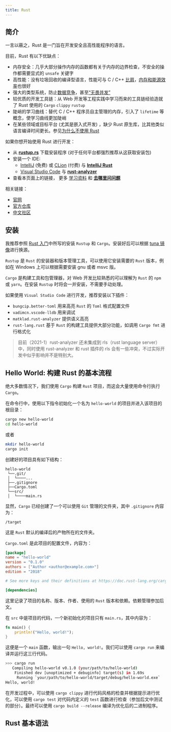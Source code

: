 ```yaml
---
title: Rust
---
```


## 简介

一言以蔽之，Rust 是一门旨在开发安全且高性能程序的语言。

目前，Rust 有以下优缺点：

- 内存安全：几乎大部分操作内存的函数都有关于内存的边界检查，不安全的操作都需要显式的 `unsafe` 关键字
- 高性能：没有垃圾回收的编译型语言，性能可与 C / C++ [比肩](https://benchmarksgame-team.pages.debian.net/benchmarksgame/which-programs-are-fastest.html)，[内存和能源效率](https://dl.acm.org/doi/10.1145/3136014.3136031)也很好
- 强大的类型系统，防止[数据竞争](https://doc.rust-lang.org/nomicon/races.html)，甚至[“无畏并发”](https://blog.rust-lang.org/2015/04/10/Fearless-Concurrency.html)
- 较优质的开发工具链：从 Web 开发等工程实践中学习而来的工具链经验造就了 Rust 使用的 `Cargo` `clippy` `rustup`
- 陡峭的学习曲线：替代 C / C++ 程序员自主管理的内存，引入了 `lifetime` 等概念，使学习曲线更加陡峭
- 在某些领域或目标平台 (尤其是嵌入式开发) ，缺少 Rust 原生库，比其他类似语言编译时间更长。参见[为什么不使用 Rust](https://blog.rust-lang.org/2020/04/17/Rust-survey-2019.html#why-not-use-rust)

如果你想开始使用 Rust 进行开发：

- 从 [**rustup.rs**](https://rustup.rs/) 下载安装程序 (对于任何平台都强烈推荐从这获取安装包)
- 安装一个 IDE:
  - [IntelliJ](https://www.jetbrains.com/idea/) (免费) 或 [CLion](https://www.jetbrains.com/clion/) (付费) 与 [**IntelliJ Rust**](https://intellij-rust.github.io/)
  - [Visual Studio Code](https://code.visualstudio.com/) 与 [**rust-analyzer**](https://rust-analyzer.github.io/)
- 查看本页面上的链接， 更多 [学习资料](https://www.rust-lang.org/learn) 和 [**去哪里问问题**](https://www.rust-lang.org/community)

相关链接：

- [官网](https://www.rust-lang.org/)
- [官方仓库](https://github.com/rust-lang/rust)
- [中文社区](https://rustcc.cn/)

## 安装

我推荐参照 [Rust 入门](https://www.rust-lang.org/zh-CN/learn/get-started)中所写的安装 `Rustup` 和 `Cargo`。安装好后可以根据 [tuna 镜像](https://mirrors.tuna.tsinghua.edu.cn/help/crates.io-index.git/)进行换源。

`Rustup` 是 `Rust` 的安装器和版本管理工具，可以使用它安装需要的 `Rust` 版本，例如在 Windows 上可以根据需要安装 gnu 或者 msvc 版。

`Cargo` 是构建工具和包管理器，对 Web 开发比较熟悉的可以理解为 `Rust` 的 `npm` 或 `yarn`。在安装 `Rustup` 时将会一并安装，不需要手动处理。

如果使用 `Visual Studio Code` 进行开发，推荐安装以下插件：

- `bungcip.better-toml` 用来高亮 `Rust` 的 `Toml` 格式配置文件
- `vadimcn.vscode-lldb` 用来调试
- `matklad.rust-analyzer` 提供语义高亮
- `rust-lang.rust` 基于 `Rust` 的构建工具提供大部分功能，如调用 `Cargo fmt` 进行格式化

> 目前（2021-1）rust-analyzer 还未集成到 rls（rust language server）中，同时使用 rust-analyzer 和 rust 插件的 rls 会有一些冲突，不过实际开发中似乎影响并不是特别大。

## Hello World: 构建 Rust 的基本流程

绝大多数情况下，我们使用 `Cargo` 构建 `Rust` 项目，而这会大量使用命令行执行 `Cargo`。

在命令行中，使用以下指令初始化一个名为 `hello-world` 的项目并进入该项目的根目录：

```bash
cargo new hello-world
cd hello-world
```

或者

```bash
mkdir hello-world
cargo init
```

创建好的项目具有如下结构：

```
hello-world
 └──.git/
 │  └────...
 ├──.gitignore
 ├──Cargo.toml
 └──src/
 │  └────main.rs
```

显然，`Cargo` 已经创建了一个可以使用 `Git` 管理的文件夹，其中 `.gitignore` 内容为：

```
/target
```

这是 `Rust` 默认的编译后的产物所在的文件夹。

`Cargo.toml` 是此项目的配置文件，内容为：

```toml
[package]
name = "hello-world"
version = "0.1.0"
authors = ["Author <author@example.com>"]
edition = "2018"

# See more keys and their definitions at https://doc.rust-lang.org/cargo/reference/manifest.html

[dependencies]
```

这里记录了项目的名称、版本、作者、使用的 `Rust` 版本和依赖。依赖管理参加后文。

在 `src` 中是项目的代码，一个新初始化的项目只有 `main.rs`，其中内容为：

```rust
fn main() {
    println!("Hello, world!");
}
```

这便是一个 `main` 函数，输出一句 `Hello, world!`。我们可以使用 `cargo run` 来编译并运行这三行代码。

```bash
>>> cargo run
   Compiling hello-world v0.1.0 (your/path/to/hello-world)
    Finished dev [unoptimized + debuginfo] target(s) in 1.69s
     Running `your/path/to/hello-world/target/debug/hello-world.exe`
Hello, world!
```

在开发过程中，可以使用 `cargo clippy` 进行代码风格的检查并根据提示进行优化，可以使用 `cargo test` 对代码内定义的 `test` 函数进行检查（参加后文中测试的部分）。最终可以使用 `cargo build --release` 编译为优化后的二进制程序。

## Rust 基本语法
